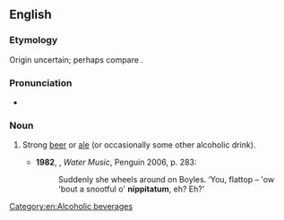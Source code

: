 ==English==

===Etymology===
Origin uncertain; perhaps compare {{m|en|nipperkin}}.

===Pronunciation===
* {{a|UK}} {{IPA|/nɪpɪˈtɑːtəm/|lang=en}}

===Noun===
{{en-noun}}

# {{lb|en|now|_|rare}} Strong [[beer]] or [[ale]] (or occasionally some other alcoholic drink). {{defdate|from 16th c.}}
#* '''1982''', {{w|TC Boyle}}, ''Water Music'', Penguin 2006, p. 283:
#*: Suddenly she wheels around on Boyles. ‘You, flattop – 'ow 'bout a snootful o' '''nippitatum''', eh? Eh?’

[[Category:en:Alcoholic beverages]]